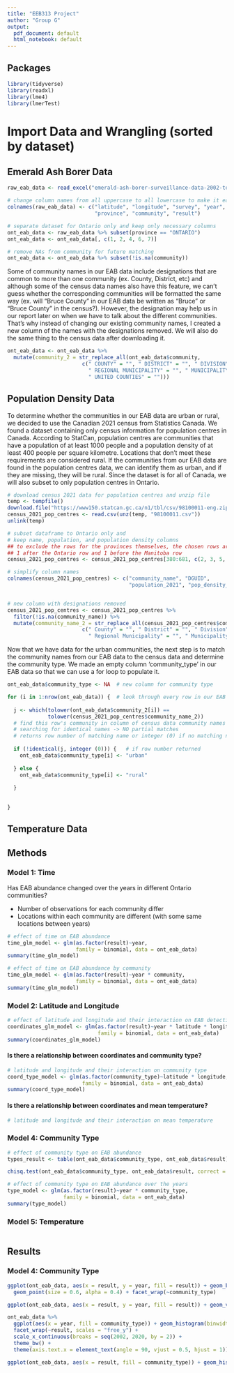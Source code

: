 ---
title: "EEB313 Project"
author: "Group G"
output:
  pdf_document: default
  html_notebook: default
---

## Packages

```{r setup}
library(tidyverse)
library(readxl)
library(lme4)
library(lmerTest)
```


# Import Data and Wrangling (sorted by dataset)

## Emerald Ash Borer Data

```{r download_EAB_data}
raw_eab_data <- read_excel("emerald-ash-borer-surveillance-data-2002-to-2020-en.xlsx")

# change column names from all uppercase to all lowercase to make it easier to work with
colnames(raw_eab_data) <- c("latitude", "longitude", "survey", "year",
                            "province", "community", "result")

# separate dataset for Ontario only and keep only necessary columns
ont_eab_data <- raw_eab_data %>% subset(province == "ONTARIO")
ont_eab_data <- ont_eab_data[, c(1, 2, 4, 6, 7)]

# remove NAs from community for future matching
ont_eab_data <- ont_eab_data %>% subset(!is.na(community))
```


Some of community names in our EAB data include designations that are common to more than one community (ex. County, District, etc) and although some of the census data names also have this feature, we can't guess whether the corresponding communities will be formatted the same way (ex. will "Bruce County" in our EAB data be written as "Bruce" or "Bruce County" in the census?). However, the designation may help us in our report later on when we have to talk about the different communities. That's why instead of changing our existing community names, I created a new column of the names with the designations removed. We will also do the same thing to the census data after downloading it.

```{r edit_community_names}
ont_eab_data <- ont_eab_data %>% 
  mutate(community_2 = str_replace_all(ont_eab_data$community,
                        c(" COUNTY" = "", " DISTRICT" = "", " DIVISION" = "", 
                          " REGIONAL MUNICIPALITY" = "", " MUNICIPALITY" = "",
                          " UNITED COUNTIES" = "")))
```


## Population Density Data

To determine whether the communities in our EAB data are urban or rural, we decided to use the Canadian 2021 census from Statistics Canada. We found a dataset containing only census information for population centres in Canada. According to StatCan, population centres are communities that have a population of at least 1000 people and a population density of at least 400 people per square kilometre. Locations that don't meet these requirements are considered rural. If the communities from our EAB data are found in the population centres data, we can identify them as urban, and if they are missing, they will be rural. Since the dataset is for all of Canada, we will also subset to only population centres in Ontario.

```{r download_urban_data}
# download census 2021 data for population centres and unzip file
temp <- tempfile() 
download.file("https://www150.statcan.gc.ca/n1/tbl/csv/98100011-eng.zip", temp)
census_2021_pop_centres <- read.csv(unz(temp, "98100011.csv"))
unlink(temp)
```


```{r subsetting_census_data}
# subset dataframe to Ontario only and 
# keep name, population, and population density columns
## to exclude the rows for the provinces themselves, the chosen rows are
## 1 after the Ontario row and 1 before the Manitoba row
census_2021_pop_centres <- census_2021_pop_centres[380:681, c(2, 3, 5, 17)]

# simplify column names
colnames(census_2021_pop_centres) <- c("community_name", "DGUID", 
                                       "population_2021", "pop_density_2021")


# new column with designations removed
census_2021_pop_centres <- census_2021_pop_centres %>% 
  filter(!is.na(community_name)) %>% 
  mutate(community_name_2 = str_replace_all(census_2021_pop_centres$community_name,
                        c(" County" = "", " District" = "", " Division" = "", 
                          " Regional Municipality" = "", " Municipality" = "")))
```


Now that we have data for the urban communities, the next step is to match the community names from our EAB data to the census data and determine the community type. We made an empty column 'community_type' in our EAB data so that we can use a for loop to populate it. 

```{r match_community_names}
ont_eab_data$community_type <- NA  # new column for community type

for (i in 1:nrow(ont_eab_data)) {  # look through every row in our EAB data
  
  j <- which(tolower(ont_eab_data$community_2[i]) == 
             tolower(census_2021_pop_centres$community_name_2))
  # find this row's community in column of census data community names
  # searching for identical names -> NO partial matches
  # returns row number of matching name or integer (0) if no matching name found
  
  if (!identical(j, integer (0))) {   # if row number returned
    ont_eab_data$community_type[i] <- "urban"
    
  } else {
    ont_eab_data$community_type[i] <- "rural"
    
  }
    
  
}
```


## Temperature Data


## Methods

### Model 1: Time

Has EAB abundance changed over the years in different Ontario communities?

* Number of observations for each community differ
* Locations within each community are different (with some same locations between years)


```{r}
# effect of time on EAB abundance
time_glm_model <- glm(as.factor(result)~year, 
                      family = binomial, data = ont_eab_data)
summary(time_glm_model)

# effect of time on EAB abundance by community
time_glm_model <- glm(as.factor(result)~year * community, 
                      family = binomial, data = ont_eab_data)
summary(time_glm_model)
```


### Model 2: Latitude and Longitude

```{r}
# effect of latitude and longitude and their interaction on EAB detection
coordinates_glm_model <- glm(as.factor(result)~year * latitude * longitude, 
                             family = binomial, data = ont_eab_data)
summary(coordinates_glm_model)
```
#### Is there a relationship between coordinates and community type?

```{r}
# latitude and longitude and their interaction on community type
coord_type_model <- glm(as.factor(community_type)~latitude * longitude, 
                        family = binomial, data = ont_eab_data)
summary(coord_type_model)
```
#### Is there a relationship between coordinates and mean temperature?

```{r}
# latitude and longitude and their interaction on mean temperature

```


### Model 4: Community Type

```{r}
# effect of community type on EAB abundance
types_result <- table(ont_eab_data$community_type, ont_eab_data$result)

chisq.test(ont_eab_data$community_type, ont_eab_data$result, correct = F)

# effect of community type on EAB abundance over the years
type_model <- glm(as.factor(result)~year * community_type, 
                  family = binomial, data = ont_eab_data)
summary(type_model)
```


### Model 5: Temperature

```{r}

```



## Results

### Model 4: Community Type

```{r}
ggplot(ont_eab_data, aes(x = result, y = year, fill = result)) + geom_boxplot() + 
  geom_point(size = 0.6, alpha = 0.4) + facet_wrap(~community_type)
```

```{r}
ggplot(ont_eab_data, aes(x = result, y = year, fill = result)) + geom_violin() + facet_wrap(~community_type)

```

```{r fig.asp = 0.5, fig.width = 8.5}
ont_eab_data %>% 
  ggplot(aes(x = year, fill = community_type)) + geom_histogram(binwidth = 1.2) + 
  facet_wrap(~result, scales = "free_y") +
  scale_x_continuous(breaks = seq(2002, 2020, by = 2)) +
  theme_bw() +
  theme(axis.text.x = element_text(angle = 90, vjust = 0.5, hjust = 1))

```

```{r}
ggplot(ont_eab_data, aes(x = result, fill = community_type)) + geom_histogram(stat = "count")
```

